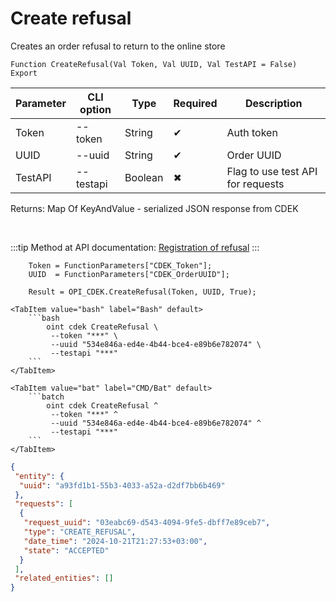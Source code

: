 ﻿---
sidebar_position: 7
description: Create refusal and other functions to work with CDEK in the Open Integration Package, a free open-source integration library for 1C:Enterprise 8, OneScript and CLI
keywords: [1C, 1С, 1С:Enterprise, 1С:Enterprise 8.3, API, Integration, Services, Exchange, OneScript, CLI, CDEK]
---


# Create refusal
 Creates an order refusal to return to the online store



`Function CreateRefusal(Val Token, Val UUID, Val TestAPI = False) Export`

  | Parameter | CLI option | Type | Required | Description |
  |-|-|-|-|-|
  | Token | --token | String | &#x2714; | Auth token |
  | UUID | --uuid | String | &#x2714; | Order UUID |
  | TestAPI | --testapi | Boolean | &#x2716; | Flag to use test API for requests |

  
  Returns:  Map Of KeyAndValue - serialized JSON response from CDEK

<br/>

:::tip
Method at API documentation: [Registration of refusal](https://api-docs.cdek.ru/55327686.html)
:::
<br/>



```bsl title="1C:Enterprise/OneScript code example"
    Token = FunctionParameters["CDEK_Token"];
    UUID  = FunctionParameters["CDEK_OrderUUID"];

    Result = OPI_CDEK.CreateRefusal(Token, UUID, True);
```
 

 <Tabs>
  
    <TabItem value="bash" label="Bash" default>
        ```bash
            oint cdek CreateRefusal \
             --token "***" \
             --uuid "534e846a-ed4e-4b44-bce4-e89b6e782074" \
             --testapi "***"
        ```
    </TabItem>
  
    <TabItem value="bat" label="CMD/Bat" default>
        ```batch
            oint cdek CreateRefusal ^
             --token "***" ^
             --uuid "534e846a-ed4e-4b44-bce4-e89b6e782074" ^
             --testapi "***"
        ```
    </TabItem>
</Tabs>


```json title="Result"
{
 "entity": {
  "uuid": "a93fd1b1-55b3-4033-a52a-d2df7bb6b469"
 },
 "requests": [
  {
   "request_uuid": "03eabc69-d543-4094-9fe5-dbff7e89ceb7",
   "type": "CREATE_REFUSAL",
   "date_time": "2024-10-21T21:27:53+03:00",
   "state": "ACCEPTED"
  }
 ],
 "related_entities": []
}
```
